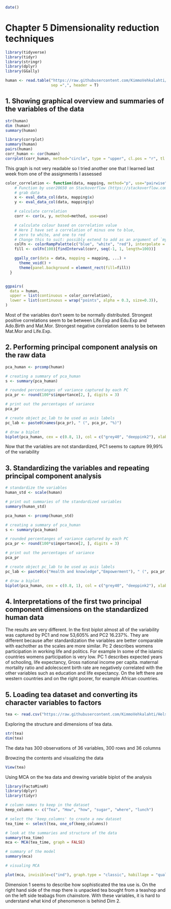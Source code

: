 ```r
date()
```

# Chapter 5 Dimensionality reduction techniques
```r
library(tidyverse)
library(tidyr)
library(stringr)
library(dplyr)
library(GGally)

human <- read.table("https://raw.githubusercontent.com/KimmoVehkalahti/Helsinki-Open-Data-Science/master/datasets/human2.txt", 
                    sep =",", header = T)
```
## 1. Showing graphical overview and summaries of the variables of the data 
```r
str(human)
dim (human)
summary(human)
```

```r
library(corrplot)
summary(human)
pairs(human)
corr_human <- cor(human)
corrplot(corr_human, method="circle", type = "upper", cl.pos = "r", tl.pos = "d", tl.cex = 0.7)
```

This graph is not very readable so I tried another one that I learned last week from one of the assignments I assessed

```r
color_correlation <- function(data, mapping, method="p", use="pairwise", ...){
    # Function by user20650 on Stackoverflow (https://stackoverflow.com/a/53685979)
    # grab data
    x <- eval_data_col(data, mapping$x)
    y <- eval_data_col(data, mapping$y)

    # calculate correlation
    corr <- cor(x, y, method=method, use=use)

    # calculate colour based on correlation value
    # Here I have set a correlation of minus one to blue, 
    # zero to white, and one to red 
    # Change this to suit: possibly extend to add as an argument of `my_fn`
    colFn <- colorRampPalette(c("blue", "white", "red"), interpolate ='spline')
    fill <- colFn(100)[findInterval(corr, seq(-1, 1, length=100))]

    ggally_cor(data = data, mapping = mapping, ...) + 
      theme_void() +
      theme(panel.background = element_rect(fill=fill))
  }


ggpairs(
  data = human,
  upper = list(continuous = color_correlation),
  lower = list(continuous = wrap("points", alpha = 0.3, size=0.3)),
)
```

Most of the variables don't seem to be normally distributed. Strongest positive correlations seem to be between Life.Exp and Edu.Exp and Ado.Birth and Mat.Mor. Strongest negative correlation seems to be between Mat.Mor and Life.Exp. 


## 2. Performing principal component analysis on the raw data
```r
pca_human <- prcomp(human)

# creating a summary of pca_human
s <- summary(pca_human)

# rounded percentanges of variance captured by each PC
pca_pr <- round(100*s$importance[2, ], digits = 3)

# print out the percentages of variance
pca_pr

# create object pc_lab to be used as axis labels
pc_lab <- paste0(names(pca_pr), " (", pca_pr, "%)")

# draw a biplot
biplot(pca_human, cex = c(0.8, 1), col = c("grey40", "deeppink2"), xlab = pc_lab[1], ylab = pc_lab[2])

```

Now that the variables are not standardized, PC1 seems to capture 99,99% of the variability


## 3. Standardizing the variables and repeating principal component analysis

```r

# standardize the variables
human_std <- scale(human)

# print out summaries of the standardized variables
summary(human_std)

pca_human <- prcomp(human_std)

# creating a summary of pca_human
s <- summary(pca_human)

# rounded percentanges of variance captured by each PC
pca_pr <- round(100*s$importance[2, ], digits = 3)

# print out the percentages of variance
pca_pr

# create object pc_lab to be used as axis labels
pc_lab <- paste0(c("Health and knowledge","Empowerment"), " (", pca_pr, "%)")

# draw a biplot
biplot(pca_human, cex = c(0.8, 1), col = c("grey40", "deeppink2"), xlab = pc_lab[1], ylab = pc_lab[2])
```

## 4. Interpretations of the first two principal component dimensions on the standardized human data

The results are very different. In the first biplot almost all of the variability was captured by PC1 and now 53,605% and PC2 16.237%. They are different because after standardization the variables are better comparable with eachother as the scales are more similar. Pc 2 describes womens participation in working life and politics. For example In some of the islamic countries womens participation is very low. PC 1 describes expected years of schooling, life expectancy, Gross national income per capita. maternal mortality ratio and adolecscent birth rate are negatively correlated with the other variables such as education and life expectancy. On the left there are western countries and on the right poorer, for example African countries. 


## 5. Loading tea dataset and converting its character variables to factors
```r
tea <- read.csv("https://raw.githubusercontent.com/KimmoVehkalahti/Helsinki-Open-Data-Science/master/datasets/tea.csv", stringsAsFactors = TRUE)
```
Exploring the structure and dimensions of tea data. 
```r
str(tea)
dim(tea)
```

The data has 300 observations of 36 variables, 300 rows and 36 columns

Browzing the contents and visualizing the data
```r
View(tea)
```
Using MCA on the tea data and drewing variable biplot of the analysis
```r
library(FactoMineR)
library(dplyr)
library(tidyr)

# column names to keep in the dataset
keep_columns <- c("Tea", "How", "how", "sugar", "where", "lunch")

# select the 'keep_columns' to create a new dataset
tea_time <- select(tea, one_of(keep_columns))

# look at the summaries and structure of the data
summary(tea_time)
mca <- MCA(tea_time, graph = FALSE)

# summary of the model
summary(mca)

# visualing MCA

plot(mca, invisible=c("ind"), graph.type = "classic", habillage = "quali")

```

Dimension 1 seems to describe how sophisticated the tea use is. On the right hand side of the map there is unpacked tea bought from a teashop and on the left side teabags from chainstore. With these variables, it is hard to understand what kind of phenomenon is behind Dim 2. 